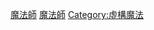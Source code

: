 {{Commonscat|Fictional magicians}}

[[Category:各職業虛構角色|魔法師]]
[[Category:具有超人類能力的虛構角色|魔法師]]
[[Category:虛構魔法|Category:虛構魔法]]